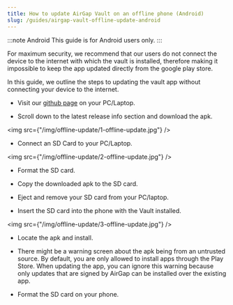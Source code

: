 ```yaml
---
title: How to update AirGap Vault on an offline phone (Android)
slug: /guides/airgap-vault-offline-update-android
---
```


:::note Android
This guide is for Android users only.
:::

For maximum security, we recommend that our users do not connect the device to the internet with which the vault is installed, therefore making it impossible to keep the app updated directly from the google play store.

In this guide, we outline the steps to updating the vault app without connecting your device to the internet.

- Visit our [github page](https://github.com/airgap-it/airgap-vault/releases) on your PC/Laptop.

- Scroll down to the latest release info section and download the apk.

<img src={"/img/offline-update/1-offline-update.jpg"} />

- Connect an SD Card to your PC/Laptop.

<img src={"/img/offline-update/2-offline-update.jpg"} />

- Format the SD card.

- Copy the downloaded apk to the SD card.

- Eject and remove your SD card from your PC/laptop.

- Insert the SD card into the phone with the Vault installed.

<img src={"/img/offline-update/3-offline-update.jpg"} />

- Locate the apk and install.

- There might be a warning screen about the apk being from an untrusted source. By default, you are only allowed to install apps through the Play Store.
  When updating the app, you can ignore this warning because only updates that are signed by AirGap can be installed over the existing app.

- Format the SD card on your phone.
